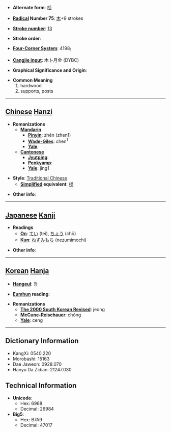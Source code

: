* '''Alternate form''': [[桢]]

* '''[[Wiktionary:Chinese radical index| Radical]] Number 75''': [[Wiktionary:Chinese radical index 木|木]]+9 strokes

* '''[[Wiktionary:Chinese total strokes index|Stroke number]]''': [[Wiktionary:Chinese total strokes index 13|13]]

* '''Stroke order''': 

* '''[[Wiktionary:Chinese four corner index|Four-Corner System]]''': 4198<sub>1</sub>

* '''[[Wiktionary:Chinese Cangjie index|Cangjie input]]''': 木卜月金 (DYBC)

* '''Graphical Significance and Origin''': 

* '''Common Meaning'''
*#hardwood
*# supports, posts


----

== [[Chinese]] [[Hanzi]] ==

* '''Romanizations'''
** '''[[Mandarin]]'''
*** '''[[Pinyin]]''': zhēn (zhen1)
*** '''[[Wade-Giles]]''': chen<sup>1</sup>
*** '''[[Yale]]''': 
** '''[[Cantonese]]'''
*** '''[[Jyutping]]''':
*** '''[[Penkyamp]]''': 
*** '''[[Yale]]''': jing1

* '''Style''': [[Traditional Chinese]] 
** '''[[Simplified Chinese|Simplified]] equivalent''': [[桢]]

* '''Other info''': 

----

== [[Japanese]] [[Kanji]] ==

* '''Readings'''
** '''[[On]]''': [[てい]] (tei), [[ちょう]] (chō)
** '''[[Kun]]''': [[ねずみもち]] (nezumimochi)

* '''Other info''':  

----

== [[Korean]] [[Hanja]] ==

* '''[[Hangeul]]''': 정

* '''[[Eumhun]] reading''': 

* '''Romanizations'''
** '''[[The 2000 South Korean Revised Romanization|The 2000 South Korean Revised]]''': jeong
** '''[[McCune-Reischauer]]''': chŏng
** '''[[Yale]]''': ceng

----

== Dictionary Information ==

* KangXi: 0540.220
* Morobashi: 15163
* Dae Jaweon: 0928.070
* Hanyu Da Zidian: 21247.030

== Technical Information ==

* '''Unicode''':
** Hex: 6968
** Decimal: 26984
* '''Big5''':
** Hex: B7A9
** Decimal: 47017